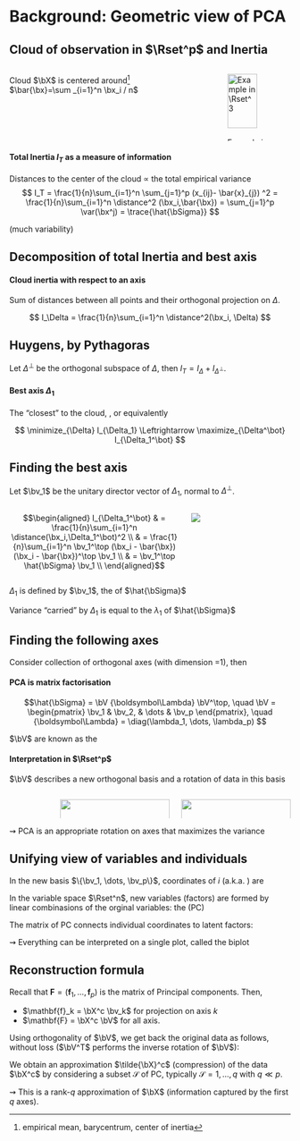 # Background: Geometric view of PCA

## Cloud of observation in $\Rset^p$ and Inertia

\framesubtitle{Individuals in the \alert{variable space $\Rset^p$}}

:::: {.columns}

::: {.column width="65%"}

Cloud $\bX$ is centered around^[empirical mean, barycentrum, center of inertia] $\bar{\bx}=\sum _{i=1}^n \bx_i / n$ 

\begin{footnotesize}
\begin{equation*}
  \bX^c = \begin{pmatrix}
  x_{11} - \bar{x}_1 &   \dots & x_{1j}  - \bar{x}_j & \dots  & x_{1p} - \bar{x}_p   \cr
            \vdots   &  \vdots & \vdots              & \vdots & \vdots  \cr
  x_{i1} - \bar{x}_1 &   \dots & x_{ij} - \bar{x}_j  & \dots  & x_{ip}  - \bar{x}_p \cr
            \vdots   &  \vdots & \vdots              & \vdots & \vdots  \cr
  x_{n1} - \bar{x}_1 &  \dots  & x_{nj} - \bar{x}_j  & \dots  & x_{np}  - \bar{x}_p \cr
  \end{pmatrix}
\end{equation*}
\end{footnotesize}

:::

::: {.column width="30%"}

![Example in $\Rset^3$](figs_pca/cloud_centering.jpg){width="85%"}

:::

::::

#### Total Inertia $I_T$ as a measure of information

Distances to the center of the cloud $\varpropto$ the total empirical variance
$$
I_T = \frac{1}{n}\sum_{i=1}^n \sum_{j=1}^p  (x_{ij}- \bar{x}_{j}) ^2 = \frac{1}{n}\sum_{i=1}^n \distance^2 (\bx_i,\bar{\bx}) = \sum_{j=1}^p \var(\bx^j) = \trace{\hat{\bSigma}}
$$

\rsa \alert{Good representation has large inertia} (much variability)

## Decomposition of total Inertia and best axis

#### Cloud inertia with respect to an axis

Sum of distances between all points and their orthogonal projection on $\Delta$.

$$
I_\Delta = \frac{1}{n}\sum_{i=1}^n \distance^2(\bx_i, \Delta)
$$

::: {#thm-huygens}

## Huygens, by Pythagoras

Let $\Delta^\bot$ be the orthogonal subspace of $\Delta$, then $I_T = I_{\Delta} + I_{\Delta^\bot}$. 
:::

\rsa \alert{By projecting the cloud $\bX$ onto $\Delta$, we loss the inertia measured by $\Delta^\bot$}

#### Best axis $\Delta_1$

The "closest" to the cloud, \textit{ie} \emphase{with minimal inertia}, or equivalently 

$$
  \minimize_{\Delta} I_{\Delta_1} \Leftrightarrow \maximize_{\Delta^\bot} I_{\Delta_1^\bot}
$$

## Finding the best axis

Let $\bv_1$ be the unitary director vector of $\Delta_1$, normal to $\Delta^\bot$.

:::: {.columns}

::: {.column width="60%"}

$$\begin{aligned}
I_{\Delta_1^\bot} & = \frac{1}{n}\sum_{i=1}^n \distance(\bx_i,\Delta_1^\bot)^2 \\ 
& = \frac{1}{n}\sum_{i=1}^n \bv_1^\top (\bx_i - \bar{\bx})(\bx_i - \bar{\bx})^\top \bv_1 \\
& = \bv_1^\top \hat{\bSigma}  \bv_1 \\
\end{aligned}$$

:::

::: {.column width="35%"}

![](figs_pca/solving_inertia.jpg)

:::

::::

\begin{equation*}
  \argmax_{\Delta} I_{\Delta^\bot} \Leftrightarrow \argmax_{\bv_1: \| \bv_1 \| = 1 } \bv_1^\top \hat{\bSigma} \bv_1 
\end{equation*}

  \rsa $\Delta_1$ is defined by $\bv_1$, the \emphase{first eigen vector} of $\hat{\bSigma}$

  \rsa Variance "carried" by $\Delta_1$ is equal to the \emphase{largest eigen value} $\lambda_1$  of $\hat{\bSigma}$

## Finding the following axes

Consider collection of orthogonal axes (with dimension =1), then
\begin{equation*}
  I_{T} = I_{\Delta_1} + I_{\Delta_2} + \dots + I_{\Delta_p}
\end{equation*}

#### PCA is matrix factorisation

\vspace{-.25cm}

$$\hat{\bSigma} = \bV {\boldsymbol\Lambda} \bV^\top, \quad
    \bV = \begin{pmatrix}
    \bv_1 & \bv_2, & \dots & \bv_p
    \end{pmatrix}, \quad {\boldsymbol\Lambda} = \diag(\lambda_1, \dots, \lambda_p)
$$

$\bV$ are known as the \emphase{loadings}

#### Interpretation in $\Rset^p$
    
$\bV$ describes a new orthogonal basis and a rotation of data in this basis
  
:::: {.columns}

::: {.column}

\begin{equation*}
  \left\{\begin{array}{ccccc}
    \Delta_1 & \oplus & \dots & \oplus & \Delta_p \\
    \bv_1 & \bot & \dots & \bot & \bv_p \\
    \lambda_1 & > & \dots & > & \lambda_p \\
    I_{\Delta_1^\bot} & > & \dots & > & I_{\Delta_p^\bot} \\
  \end{array}\right.
\end{equation*}

:::

::: {.column width="25%"}

![](figs_pca/rotation.jpg){width="100%"}

:::

::: {.column width="25%"}

![](figs_pca/PCA_fish.png){width="100%"}

:::

:::: 

$\rightsquigarrow$ PCA is an appropriate rotation on axes that maximizes the variance

## Unifying view of variables and individuals

In the new basis $\{\bv_1, \dots, \bv_p\}$, coordinates of $i$ (a.k.a. \emphase{scores}) are

\vspace{-.25cm}

\begin{equation*}
  \bc_i  = (\bx_i - \bar{\bx})^\top \bV = \bX^c_i \bV, \quad \bc_i \in \Rset^p.
\end{equation*}

In the variable space $\Rset^n$, new variables (factors) are formed by linear combinasions of the orginal variables: the \emphase{principal components} (PC)

\vspace{-.25cm}

\begin{equation*}
  \mathbf{f}_{k}  = \sum_{j=1}^p v_{kj} (\bx^{j} - \bar{x}_j) = \bX^c \bv_k, \quad \mathbf{f}_k \in \Rset^n
\end{equation*}

The matrix of PC connects individual coordinates to latent factors:

\vspace{-.25cm}

\begin{footnotesize}
\begin{equation*}
    \mathrm{PC} = \bX^c \bV = \begin{pmatrix}
    \mathbf{f}_{1} & \mathbf{f}_{2} & \dots & \mathbf{f}_{p}
    \end{pmatrix}
    = \begin{pmatrix} 
    \bc_{1}^\top \\ \bc_{2}^\top \\\dots \\ \bc_{n}^\top 
    \end{pmatrix}
\end{equation*}
\end{footnotesize}

$\rightsquigarrow$ Everything can be interpreted on a single plot, called the biplot

## Reconstruction formula

Recall that $\mathbf{F} = (\mathbf{f}_1, \dots, \mathbf{f}_p)$ is the matrix of Principal components. Then,

  - $\mathbf{f}_k = \bX^c \bv_k$ for projection on axis $k$
  - $\mathbf{F} = \bX^c \bV$ for all axis.

Using orthogonality of $\bV$, we get back the original data as follows, without loss ($\bV^T$ performs the inverse rotation of $\bV$):
\begin{equation*}
  \bX^c = \mathbf{F}\bV^\top
\end{equation*}

We obtain an approximation $\tilde{\bX}^c$ (compression) of the data $\bX^c$ by considering a subset $\mathcal{S}$ of PC, typically $\mathcal{S} = {1, \dots, q}$ with $q \ll p$.

\begin{equation*}
  \tilde{\bX}^c = \mathbf{F}_{\mathcal{S}}\bV_{\mathcal{S}}^\top = \bX^c \bV_{\mathcal{S}} \bV_{\mathcal{S}}^\top
\end{equation*}

$\rightsquigarrow$ This is a rank-$q$ approximation of $\bX$ (information captured by the first $q$ axes).


